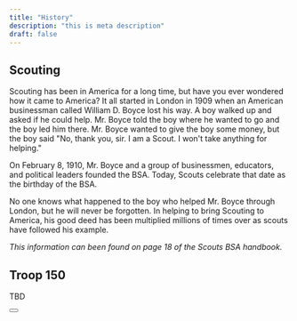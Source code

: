 ```yaml
---
title: "History"
description: "this is meta description"
draft: false
---
```

## Scouting

Scouting has been in America for a long time, but have you ever wondered how it came to America? It all started in London in 1909 when an American businessman called William D. Boyce lost his way. A boy walked up and asked if he could help. Mr. Boyce told the boy where he wanted to go and the boy led him there. Mr. Boyce wanted to give the boy some money, but the boy said "No, thank you, sir. I am a Scout. I won't take anything for helping."

On February 8, 1910, Mr. Boyce and a group of businessmen, educators, and political leaders founded the BSA. Today, Scouts celebrate that date as the birthday of the BSA.

No one knows what happened to the boy who helped Mr. Boyce through London, but he will never be forgotten. In helping to bring Scouting to America, his good deed has been multiplied millions of times over as scouts have followed his example.

_This information can been found on page 18 of the Scouts BSA handbook._

## Troop 150

TBD
<div class="flex justify-center">
    <Button label="Join now!" link="/join" />
</div>